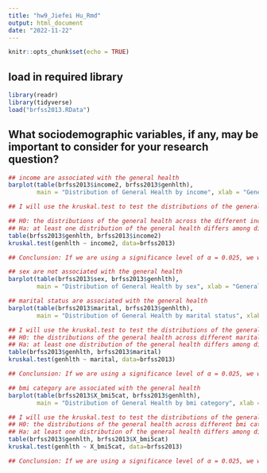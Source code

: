 ```yaml
---
title: "hw9_Jiefei Hu_Rmd"
output: html_document
date: "2022-11-22"
---
```


```r
knitr::opts_chunk$set(echo = TRUE)
```

## load in required library
```r
library(readr)
library(tidyverse)
load("brfss2013.RData")
```

## What sociodemographic variables, if any, may be important to consider for your research question?
```r
## income are associated with the general health
barplot(table(brfss2013$income2, brfss2013$genhlth),
        main = "Distribution of General Health by income", xlab = "General Health", ylab = "frequency", legend = rownames(table(brfss2013$income2, brfss2013$genhlth)), beside = TRUE)

## I will use the kruskal.test to test the distributions of the general health across different income

## H0: the distributions of the general health across the different income are the same
## Ha: at least one distribution of the general health differs among different income
table(brfss2013$genhlth, brfss2013$income2)
kruskal.test(genhlth ~ income2, data=brfss2013)

## Conclunsion: If we are using a significance level of α = 0.025, we would conclude that the distributions of the general health across the different income are the same (p-value = 2.2e-16 < 0.025). From our barplots, it appears as though higher family income yielded better general health than lower family income
```



```r
## sex are not associated with the general health
barplot(table(brfss2013$sex, brfss2013$genhlth),
        main = "Distribution of General Health by sex", xlab = "General Health", ylab = "frequency", legend = rownames(table(brfss2013$sex, brfss2013$genhlth)), beside = TRUE)
```

```r
## marital status are associated with the general health
barplot(table(brfss2013$marital, brfss2013$genhlth),
        main = "Distribution of General Health by marital status", xlab = "General Health", ylab = "frequency", legend = rownames(table(brfss2013$marital, brfss2013$genhlth)), beside = TRUE)

## I will use the kruskal.test to test the distributions of the general health across different marital status
## H0: the distributions of the general health across different marital status are the same
## Ha: at least one distribution of the general health differs among different marital status
table(brfss2013$genhlth, brfss2013$marital)
kruskal.test(genhlth ~ marital, data=brfss2013)

## Conclunsion: If we are using a significance level of α = 0.025, we would conclude that there is sufficient evidence to reject the assumption that the distributions of the general health across different marital status are the same (p-value = 2.2e-16 < 0.025). From our barplots, it appears as though married status has the best general health
```


```r
## bmi category are associated with the general health
barplot(table(brfss2013$X_bmi5cat, brfss2013$genhlth),
        main = "Distribution of General Health by bmi category", xlab = "General Health", ylab = "frequency", legend = rownames(table(brfss2013$X_bmi5cat, brfss2013$genhlth)), beside = TRUE)

## I will use the kruskal.test to test the distributions of the general health across different bmi category
## H0: the distributions of the general health across different bmi category are the same
## Ha: at least one distribution of the general health differs among different bmi category
table(brfss2013$genhlth, brfss2013$X_bmi5cat)
kruskal.test(genhlth ~ X_bmi5cat, data=brfss2013)

## Conclunsion: If we are using a significance level of α = 0.025, we would conclude that there is sufficient evidence to reject the assumption that the distributions of the general health across different bmi category are the same (p-value = 2.2e-16 < 0.025). From our barplots, it appears as though obese category has the least general health
```